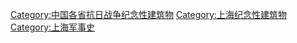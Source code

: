 [[Category:中国各省抗日战争纪念性建筑物|Category:中国各省抗日战争纪念性建筑物]]
[[Category:上海纪念性建筑物|Category:上海纪念性建筑物]]
[[Category:上海军事史|Category:上海军事史]]